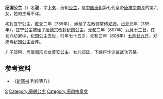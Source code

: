 {{東亞女性歷史人物
| 名稱=纪国公主
| 身份=[[唐朝|唐朝]]公主
| 畫像=
| 說明=
| 姓=李
| 名=淑
| 封爵=[[公主|公主]]
| 位號=
| 封號=纪国公主
| 出生年=733年
| 婚年=759年
| 逝世年=807年
| 諡號=
| 墳墓=
| 父親=[[唐肃宗|唐肃宗李亨]]
| 夫=郑沛
|}}
'''纪国公主'''（{{bd|733年||807年|10月16日|catIdx=L}}）名'''淑'''，字'''上玄'''，唐朝[[公主|公主]]，是[[中国|中国]][[唐朝|唐朝]]第七代皇帝[[唐肃宗|唐肃宗李亨]]的第六女，她的生母不详。

初封宜宁公主，[[乾元_(唐朝)|乾元]]二年（759年），嫁给了左散骑常侍[[郑沛|郑沛]]。[[貞元_(唐朝)|贞元]]元年（785年），宜宁公主被侄子[[唐德宗|唐德宗]]改封纪国公主。[[元和_(唐朝)|元和]]二年（807年）[[九月十二|九月十二]]日，在长兴坊家中，纪国公主去世，时年七十五岁。元和三年（808年）[[七月廿九|七月廿九]]日，郑沛与纪国公主合葬。

儿子[[郑何|郑何]]，尚[[唐顺宗|唐顺宗]]次女[[梁国恭靖公主|普安公主]]。女儿郑氏，下嫁将作少监武功苏某。

== 参考资料 ==
*《[[新唐书|新唐书]] 列传第八》
[[Category:李姓|S]]
[[Category:唐朝公主|Category:唐朝公主]]
[[Category:唐肅宗皇女|Category:唐肅宗皇女]]